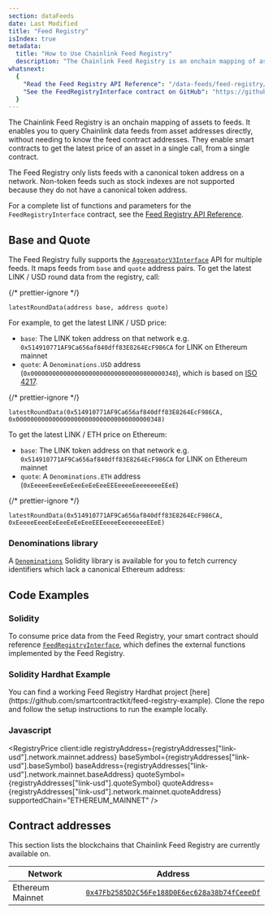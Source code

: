 ```yaml
---
section: dataFeeds
date: Last Modified
title: "Feed Registry"
isIndex: true
metadata:
  title: "How to Use Chainlink Feed Registry"
  description: "The Chainlink Feed Registry is an onchain mapping of assets to feeds. It allows users and DeFi protocols to query Chainlink data feeds from a given pair of asset and denomination addresses."
whatsnext:
  {
    "Read the Feed Registry API Reference": "/data-feeds/feed-registry/feed-registry-functions",
    "See the FeedRegistryInterface contract on GitHub": "https://github.com/smartcontractkit/chainlink/blob/master/contracts/src/v0.8/interfaces/FeedRegistryInterface.sol",
  }
---
```




The Chainlink Feed Registry is an onchain mapping of assets to feeds. It enables you to query Chainlink data feeds from asset addresses directly, without needing to know the feed contract addresses. They enable smart contracts to get the latest price of an asset in a single call, from a single contract.

<ClickToZoom src="/files/feed-registry.png" />

<Aside type="note" title="Note">
  The Feed Registry only lists feeds with a canonical token address on a network. Non-token feeds such as stock indexes
  are not supported because they do not have a canonical token address.
</Aside>

For a complete list of functions and parameters for the `FeedRegistryInterface` contract, see the [Feed Registry API Reference](/data-feeds/feed-registry/feed-registry-functions).

## Base and Quote

The Feed Registry fully supports the [`AggregatorV3Interface`](https://github.com/smartcontractkit/chainlink/blob/master/contracts/src/v0.8/shared/interfaces/AggregatorV3Interface.sol) API for multiple feeds. It maps feeds from `base` and `quote` address pairs. To get the latest LINK / USD round data from the registry, call:

{/* prettier-ignore */}
```solidity
latestRoundData(address base, address quote)
```

For example, to get the latest LINK / USD price:

- `base`: The LINK token address on that network e.g. `0x514910771AF9Ca656af840dff83E8264EcF986CA` for LINK on Ethereum mainnet
- `quote`: A `Denominations.USD` address (`0x0000000000000000000000000000000000000348`), which is based on [ISO 4217](https://en.wikipedia.org/wiki/ISO_4217).

{/* prettier-ignore */}
```solidity Mainnet
latestRoundData(0x514910771AF9Ca656af840dff83E8264EcF986CA, 0x0000000000000000000000000000000000000348)
```

To get the latest LINK / ETH price on Ethereum:

- `base`: The LINK token address on that network e.g. `0x514910771AF9Ca656af840dff83E8264EcF986CA` for LINK on Ethereum mainnet
- `quote`: A `Denominations.ETH` address (`0xEeeeeEeeeEeEeeEeEeEeeEEEeeeeEeeeeeeeEEeE`)

{/* prettier-ignore */}
```solidity Mainnet
latestRoundData(0x514910771AF9Ca656af840dff83E8264EcF986CA, 0xEeeeeEeeeEeEeeEeEeEeeEEEeeeeEeeeeeeeEEeE)
```

### Denominations library

A [`Denominations`](https://github.com/smartcontractkit/chainlink/blob/master/contracts/src/v0.8/Denominations.sol) Solidity library is available for you to fetch currency identifiers which lack a canonical Ethereum address:

<CodeSample src="samples/FeedRegistry/Denominations.sol" />

## Code Examples

### Solidity

To consume price data from the Feed Registry, your smart contract should reference [`FeedRegistryInterface`](https://github.com/smartcontractkit/chainlink/blob/master/contracts/src/v0.8/interfaces/FeedRegistryInterface.sol), which defines the external functions implemented by the Feed Registry.

<CodeSample src="samples/FeedRegistry/PriceConsumer.sol" />

### Solidity Hardhat Example

<Aside type="note" title="Note">
  You can find a working Feed Registry Hardhat project
  [here](https://github.com/smartcontractkit/feed-registry-example). Clone the repo and follow the setup instructions to
  run the example locally.
</Aside>

### Javascript

<CodeSample src="samples/FeedRegistry/PriceConsumer.js" />

<RegistryPrice
  client:idle
  registryAddress={registryAddresses["link-usd"].network.mainnet.address}
  baseSymbol={registryAddresses["link-usd"].baseSymbol}
  baseAddress={registryAddresses["link-usd"].network.mainnet.baseAddress}
  quoteSymbol={registryAddresses["link-usd"].quoteSymbol}
  quoteAddress={registryAddresses["link-usd"].network.mainnet.quoteAddress}
  supportedChain="ETHEREUM_MAINNET"
/>

## Contract addresses

This section lists the blockchains that Chainlink Feed Registry are currently available on.

| Network          | Address                                                                                                                 |
| ---------------- | ----------------------------------------------------------------------------------------------------------------------- |
| Ethereum Mainnet | [`0x47Fb2585D2C56Fe188D0E6ec628a38b74fCeeeDf`](https://etherscan.io/address/0x47Fb2585D2C56Fe188D0E6ec628a38b74fCeeeDf) |
